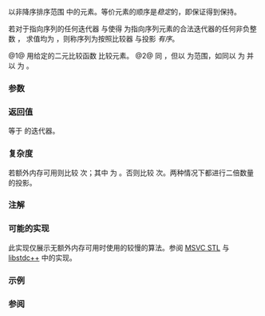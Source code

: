 {{cpp/ranges/title|stable_sort}}
{{cpp/algorithm/ranges/navbar}}
{{dcl begin}}
{{dcl header|algorithm}}
{{dcl h|调用签名}}
{{dcla|anchor=no|num=1|since=c++20|constexpr=c++26|1=
template&lt; std::random_access_iterator I, std::sentinel_for&lt;I&gt; S,
          class Comp = ranges::less, class Proj = std::identity &gt;
requires std::sortable&lt;I, Comp, Proj&gt;
    I stable_sort( I first, S last, Comp comp = {}, Proj proj = {} );
}}
{{dcla|anchor=no|num=2|since=c++20|constexpr=c++26|1=
template&lt; ranges::random_access_range R, class Comp = ranges::less,
          class Proj = std::identity &gt;
requires std::sortable&lt;ranges::iterator_t&lt;R&gt;, Comp, Proj&gt;
ranges::borrowed_iterator_t&lt;R&gt;
    stable_sort( R&amp;&amp; r, Comp comp = {}, Proj proj = {} );
}}
{{dcl end}}

以非降序排序范围 {{range|first|last}} 中的元素。等价元素的顺序是''稳定''的，即保证得到保持。

若对于指向序列的任何迭代器 {{tt|it}} 与使得 {{tt|it + n}} 为指向序列元素的合法迭代器的任何非负整数 {{tt|n}}，{{c|std::invoke(comp, std::invoke(proj, *(it + n)), std::invoke(proj, *it)))}} 求值均为 {{c|false}}，则称序列为按照比较器 {{c|comp}} 与投影 {{c|proj}} ''有序''。

@1@ 用给定的二元比较函数 {{c|comp}} 比较元素。
@2@ 同 {{v|1}}，但以 {{c|r}} 为范围，如同以 {{c|ranges::begin(r)}} 为 {{c|first}} 并以 {{c|ranges::end(r)}} 为 {{c|last}}。

{{cpp/ranges/niebloid}}

===参数===
{{par begin}}
{{par range|3=要排序的|sentinel=yes}}
{{par|r|要排序的范围}}
{{par|comp|应用到投影后元素的比较器}}
{{par|proj|应用到元素的投影}}
{{par end}}

===返回值===
等于 {{c|last}} 的迭代器。

===复杂度===
若额外内存可用则比较 {{mathjax-or|\(\scriptsize N\cdot\log{(N)}\)|N&amp;middot;log(N)}} 次；其中 {{mathjax-or|\(\scriptsize N\)|N}} 为 {{c|ranges::distance(first, last)}}。否则比较 {{mathjax-or|\(\scriptsize N\cdot\log^2{(N)}\)|N&amp;middot;log&amp;sup2;(N)}} 次。两种情况下都进行二倍数量的投影。

===注解===
{{feature test macro|__cpp_lib_constexpr_algorithms|{{c/core|constexpr}} 稳定排序|value=202306L|std=C++26}}

===可能的实现===
此实现仅展示无额外内存可用时使用的较慢的算法。参阅 [https://github.com/microsoft/STL/blob/e745bad3b1d05b5b19ec652d68abb37865ffa454/stl/inc/algorithm#L7842-L8094 MSVC STL] 与 [https://github.com/gcc-mirror/gcc/blob/54258e22b0846aaa6bd3265f592feb161eecda75/libstdc%2B%2B-v3/include/bits/ranges_algo.h#L1836-L1862 libstdc++] 中的实现。
{{eq fun|1=
struct stable_sort_fn
{
    template&lt;std::random_access_iterator I, std::sentinel_for&lt;I&gt; S,
             class Comp = ranges::less, class Proj = std::identity&gt;
    requires std::sortable&lt;I, Comp, Proj&gt;
    constexpr //&lt; since C++26
    I operator()(I first, S last, Comp comp = {}, Proj proj = {}) const
    {
        auto count = ranges::distance(first, last);
        auto mid = first + count / 2;
        auto last_it = first + count;

        if (count &lt;= 1)
            return last_it;

        (*this)(first, mid, std::ref(comp), std::ref(proj));
        (*this)(mid, last_it, std::ref(comp), std::ref(proj));

        ranges::inplace_merge(first, mid, last_it);

        return last_it;
    }

    template&lt;ranges::random_access_range R, class Comp = ranges::less,
             class Proj = std::identity&gt;
    requires std::sortable&lt;ranges::iterator_t&lt;R&gt;, Comp, Proj&gt;
    constexpr //&lt; since C++26
    ranges::borrowed_iterator_t&lt;R&gt; operator()(R&amp;&amp; r, Comp comp = {}, Proj proj = {}) const
    {
        return (*this)(ranges::begin(r), ranges::end(r), std::move(comp), std::move(proj));
    }
};

inline constexpr stable_sort_fn stable_sort{};
}}

===示例===
{{example
|code=
#include &lt;algorithm&gt;
#include &lt;array&gt;
#include &lt;functional&gt;
#include &lt;iomanip&gt;
#include &lt;iostream&gt;

void print(const auto&amp; seq)
{
    for (const auto&amp; elem : seq)
        std::cout &lt;&lt; elem &lt;&lt; ' ';
    std::cout &lt;&lt; '\n';
}

struct Particle
{
    std::string name; double mass; // MeV
    friend std::ostream&amp; operator&lt;&lt;(std::ostream&amp; os, const Particle&amp; p)
    {
        return os &lt;&lt; '\n' &lt;&lt; std::left &lt;&lt; std::setw(8) &lt;&lt; p.name &lt;&lt; " : " &lt;&lt; p.mass;
    }
};

int main()
{
    std::array s{5, 7, 4, 2, 8, 6, 1, 9, 0, 3};

    // 以默认的 operator&lt; 排序
    std::ranges::stable_sort(s);
    print(s);

    // 以标准库比较函数对象排序
    std::ranges::stable_sort(s, std::ranges::greater());
    print(s);

    // 以定制函数对象排序
    struct
    {
        bool operator()(int a, int b) const { return a &lt; b; }
    } customLess;
    std::ranges::stable_sort(s.begin(), s.end(), customLess);
    print(s);

    // 以 lambda 表达式排序
    std::ranges::stable_sort(s, [](int a, int b) { return a &gt; b; });
    print(s);

    // 以投影排序
    Particle particles[]
    {
        {"Electron", 0.511}, {"Muon", 105.66}, {"Tau", 1776.86},
        {"Positron", 0.511}, {"Proton", 938.27}, {"Neutron", 939.57}
    };
    print(particles);
    std::ranges::stable_sort(particles, {}, &amp;Particle::name); //&lt; 按名称排序
    print(particles);
    std::ranges::stable_sort(particles, {}, &amp;Particle::mass); //&lt; 按质量排序
    print(particles);
}
|output=
0 1 2 3 4 5 6 7 8 9
9 8 7 6 5 4 3 2 1 0
0 1 2 3 4 5 6 7 8 9
9 8 7 6 5 4 3 2 1 0

Electron : 0.511
Muon     : 105.66
Tau      : 1776.86
Positron : 0.511
Proton   : 938.27
Neutron  : 939.57

Electron : 0.511
Muon     : 105.66
Neutron  : 939.57
Positron : 0.511
Proton   : 938.27
Tau      : 1776.86

Electron : 0.511
Positron : 0.511
Muon     : 105.66
Proton   : 938.27
Neutron  : 939.57
Tau      : 1776.86
}}

===参阅===
{{dsc begin}}
{{dsc inc|cpp/algorithm/ranges/dsc sort}}
{{dsc inc|cpp/algorithm/ranges/dsc partial_sort}}
{{dsc inc|cpp/algorithm/ranges/dsc stable_partition}}
{{dsc inc|cpp/algorithm/dsc stable_sort}}
{{dsc end}}

{{langlinks|de|en|es|fr|it|ja|pt|ru}}